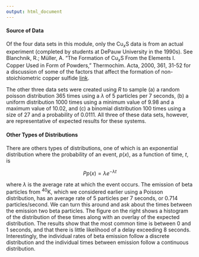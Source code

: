 ```yaml
---
output: html_document
---
```


#### Source of Data

Of the four data sets in this module, only the Cu~*x*~S data is from an actual experiment (completed by students at DePauw University in the 1990s). See Blanchnik, R.; Müller, A. "The Formation of Cu~*x*~S From the Elements I. Copper Used in Form of Powders," Thermochim. Acta, 2000, 361, 31-52 for a discussion of some of the factors that affect the formation of non-stoichiometric copper sulfide [link](https://doi.org/10.1016/S0040-6031(00)00545-1).

The other three data sets were created using *R* to sample (a) a random poisson distribution 365 times using a $\lambda$ of 5 particles per 7 seconds, (b) a uniform distribution 1000 times using a minimum value of 9.98 and a maximum value of 10.02, and (c) a binomial distribution 100 times using a size of 27 and a probability of 0.0111. All three of these data sets, however, are representative of expected results for these systems.

#### Other Types of Distributions

There are others types of distributions, one of which is an exponential distribution where the probability of an event, $p(x)$, as a function of time, *t*, is

$$Pp(x) = \lambda e^{-\lambda t}$$

where $\lambda$ is the average rate at which the event occurs. The emission of beta particles from ^40^K, which we considered earlier using a Poisson distribution, has an average rate of 5 particles per 7 seconds, or 0.714 particles/second. We can turn this around and ask about the times between the emission two beta particles. The figure on the right shows a histogram of the distribution of these times along with an overlay of the expected distribution. The results show that the most common time is between 0 and 1 seconds, and that there is little likelihood of a delay exceeding 8 seconds. Interestingly, the individual rates of beta emission follow a discrete distribution and the individual times between emission follow a continuous distribution.
